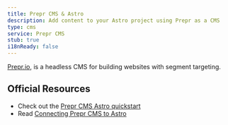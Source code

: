 ```yaml
---
title: Prepr CMS & Astro
description: Add content to your Astro project using Prepr as a CMS
type: cms
service: Prepr CMS
stub: true
i18nReady: false
---
```


[Prepr.io](https://www.prepr.io/), is a headless CMS for building websites with segment targeting.

## Official Resources

- Check out the [Prepr CMS Astro quickstart](https://github.com/preprio/astro-quick-start)
- Read [Connecting Prepr CMS to Astro](https://docs.prepr.io/connecting-front-end-apps/astro)
